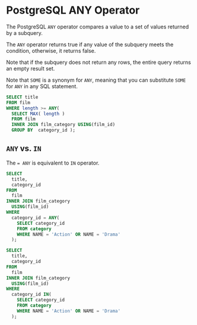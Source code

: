 # PostgreSQL ANY Operator

The PostgreSQL `ANY` operator compares a value to a set of values returned by a subquery. 

The `ANY` operator returns true if any value of the subquery meets the condition, otherwise, it returns false.

Note that if the subquery does not return any rows, the entire query returns an empty result set.

Note that `SOME` is a synonym for `ANY`, meaning that you can substitute `SOME` for `ANY` in any SQL statement.

```sql
SELECT title
FROM film
WHERE length >= ANY(
  SELECT MAX( length )
  FROM film
  INNER JOIN film_category USING(film_id)
  GROUP BY  category_id );
```

## `ANY` vs. `IN`

The `= ANY` is equivalent to `IN` operator.

```sql
SELECT
  title,
  category_id
FROM
  film
INNER JOIN film_category
  USING(film_id)
WHERE
  category_id = ANY(
    SELECT category_id
    FROM category
    WHERE NAME = 'Action' OR NAME = 'Drama'
  );
```

```sql
SELECT
  title,
  category_id
FROM
  film
INNER JOIN film_category
  USING(film_id)
WHERE
  category_id IN(
    SELECT category_id
    FROM category
    WHERE NAME = 'Action' OR NAME = 'Drama'
  );
```
